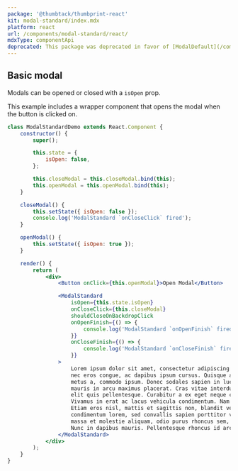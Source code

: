 ```yaml
---
package: '@thumbtack/thumbprint-react'
kit: modal-standard/index.mdx
platform: react
url: /components/modal-standard/react/
mdxType: componentApi
deprecated: This package was deprecated in favor of [ModalDefault](/components/modal-default/react/).
---
```


## Basic modal

Modals can be opened or closed with a `isOpen` prop.

This example includes a wrapper component that opens the modal when the button is clicked on.

```jsx
class ModalStandardDemo extends React.Component {
    constructor() {
        super();

        this.state = {
            isOpen: false,
        };

        this.closeModal = this.closeModal.bind(this);
        this.openModal = this.openModal.bind(this);
    }

    closeModal() {
        this.setState({ isOpen: false });
        console.log('ModalStandard `onCloseClick` fired');
    }

    openModal() {
        this.setState({ isOpen: true });
    }

    render() {
        return (
            <div>
                <Button onClick={this.openModal}>Open Modal</Button>

                <ModalStandard
                    isOpen={this.state.isOpen}
                    onCloseClick={this.closeModal}
                    shouldCloseOnBackdropClick
                    onOpenFinish={() => {
                        console.log('ModalStandard `onOpenFinish` fired');
                    }}
                    onCloseFinish={() => {
                        console.log('ModalStandard `onCloseFinish` fired');
                    }}
                >
                    Lorem ipsum dolor sit amet, consectetur adipiscing elit. Vestibulum dapibus est
                    nec eros congue, ac dapibus ipsum cursus. Quisque at odio viverra, consequat
                    metus a, commodo ipsum. Donec sodales sapien in luctus sodales. Vivamus ornare
                    mauris in arcu maximus placerat. Cras vitae interdum ipsum. Proin convallis quis
                    elit quis pellentesque. Curabitur a ex eget neque congue tempor sed ut felis.
                    Vivamus in erat ac lacus vehicula condimentum. Nam fringilla molestie facilisis.
                    Etiam eros nisl, mattis et sagittis non, blandit vel nisl. Duis blandit
                    condimentum lorem, sed convallis sapien porttitor vitae. Curabitur molestie,
                    massa et molestie aliquam, odio purus rhoncus sem, a sodales ipsum nisi ac nibh.
                    Nunc in dapibus mauris. Pellentesque rhoncus id arcu at auctor.
                </ModalStandard>
            </div>
        );
    }
}
```
